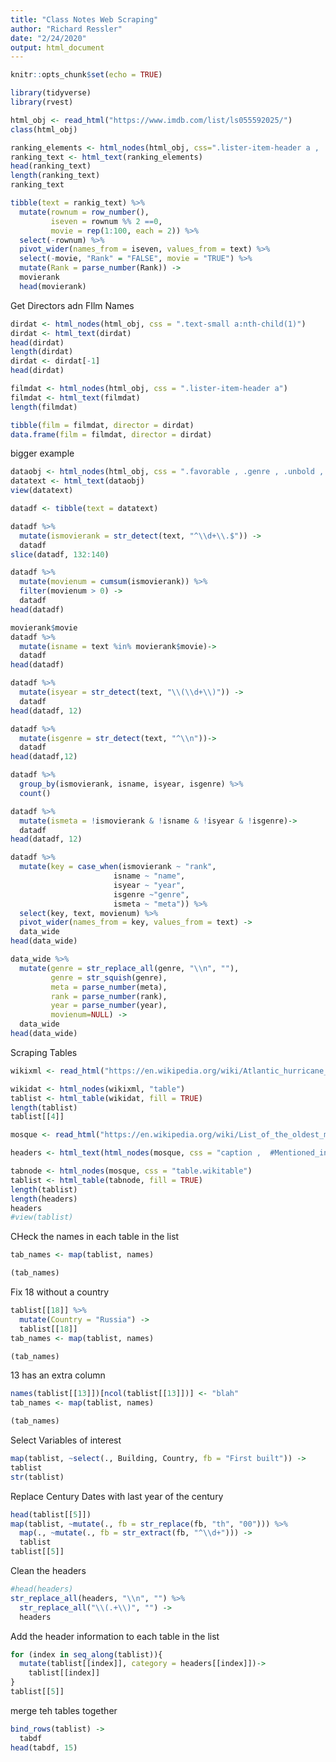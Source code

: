 ```yaml
---
title: "Class Notes Web Scraping"
author: "Richard Ressler"
date: "2/24/2020"
output: html_document
---
```


```r
knitr::opts_chunk$set(echo = TRUE)
```
```r
library(tidyverse)
library(rvest)
```

```r
html_obj <- read_html("https://www.imdb.com/list/ls055592025/")
class(html_obj)
```

```r
ranking_elements <- html_nodes(html_obj, css=".lister-item-header a , .text-primary")
ranking_text <- html_text(ranking_elements)
head(ranking_text)
length(ranking_text)
ranking_text
```
```r

tibble(text = rankig_text) %>% 
  mutate(rownum = row_number(),
         iseven = rownum %% 2 ==0,
         movie = rep(1:100, each = 2)) %>% 
  select(-rownum) %>% 
  pivot_wider(names_from = iseven, values_from = text) %>% 
  select(-movie, "Rank" = "FALSE", movie = "TRUE") %>% 
  mutate(Rank = parse_number(Rank)) ->
  movierank
  head(movierank)
```

Get Directors adn FIlm Names

```r
dirdat <- html_nodes(html_obj, css = ".text-small a:nth-child(1)")
dirdat <- html_text(dirdat)
head(dirdat)
length(dirdat)
dirdat <- dirdat[-1]
head(dirdat)

filmdat <- html_nodes(html_obj, css = ".lister-item-header a")
filmdat <- html_text(filmdat)
length(filmdat)

tibble(film = filmdat, director = dirdat)
data.frame(film = filmdat, director = dirdat)
```

bigger example
```r
dataobj <- html_nodes(html_obj, css = ".favorable , .genre , .unbold , .lister-item-header a")
datatext <- html_text(dataobj)
view(datatext)

```

```r
datadf <- tibble(text = datatext)
```


```r
datadf %>% 
  mutate(ismovierank = str_detect(text, "^\\d+\\.$")) ->
  datadf
slice(datadf, 132:140)

datadf %>% 
  mutate(movienum = cumsum(ismovierank)) %>% 
  filter(movienum > 0) ->
  datadf
head(datadf)

movierank$movie
datadf %>% 
  mutate(isname = text %in% movierank$movie)->
  datadf
head(datadf)

datadf %>% 
  mutate(isyear = str_detect(text, "\\(\\d+\\)")) ->
  datadf
head(datadf, 12)

datadf %>% 
  mutate(isgenre = str_detect(text, "^\\n"))->
  datadf
head(datadf,12)

datadf %>% 
  group_by(ismovierank, isname, isyear, isgenre) %>% 
  count()

datadf %>% 
  mutate(ismeta = !ismovierank & !isname & !isyear & !isgenre)->
  datadf
head(datadf, 12)
```

```r
datadf %>% 
  mutate(key = case_when(ismovierank ~ "rank",
                       isname ~ "name",
                       isyear ~ "year",
                       isgenre ~"genre",
                       ismeta ~ "meta")) %>% 
  select(key, text, movienum) %>% 
  pivot_wider(names_from = key, values_from = text) ->
  data_wide
head(data_wide)
```

```r
data_wide %>% 
  mutate(genre = str_replace_all(genre, "\\n", ""),
         genre = str_squish(genre),
         meta = parse_number(meta),
         rank = parse_number(rank),
         year = parse_number(year),
         movienum=NULL) ->
  data_wide
head(data_wide)

```

Scraping Tables
```r
wikixml <- read_html("https://en.wikipedia.org/wiki/Atlantic_hurricane_season")
```

```r
wikidat <- html_nodes(wikixml, "table")
tablist <- html_table(wikidat, fill = TRUE)
length(tablist)
tablist[[4]]
```

```r
mosque <- read_html("https://en.wikipedia.org/wiki/List_of_the_oldest_mosques")
```

```r
headers <- html_text(html_nodes(mosque, css = "caption ,  #Mentioned_in_the_Quran"))

tabnode <- html_nodes(mosque, css = "table.wikitable")
tablist <- html_table(tabnode, fill = TRUE)
length(tablist)
length(headers)
headers
#view(tablist)
```

CHeck the names in each table in the list

```r
tab_names <- map(tablist, names)

(tab_names)

```

Fix 18 without  a country

```r
tablist[[18]] %>% 
  mutate(Country = "Russia") ->
  tablist[[18]]
tab_names <- map(tablist, names)

(tab_names)
```
13 has an extra column

```r
names(tablist[[13]])[ncol(tablist[[13]])] <- "blah"
tab_names <- map(tablist, names)

(tab_names)
```

Select Variables of interest

```r
map(tablist, ~select(., Building, Country, fb = "First built")) ->
tablist
str(tablist)
```


Replace Century Dates with last year of the century

```r
head(tablist[[5]])
map(tablist, ~mutate(., fb = str_replace(fb, "th", "00"))) %>% 
  map(., ~mutate(., fb = str_extract(fb, "^\\d+"))) ->
  tablist
tablist[[5]]
```
Clean the headers
```r
#head(headers)
str_replace_all(headers, "\\n", "") %>% 
  str_replace_all("\\(.+\\)", "") -> 
  headers
```

Add the header information to each table in the list

```r
for (index in seq_along(tablist)){
  mutate(tablist[[index]], category = headers[[index]])->
    tablist[[index]]
}
tablist[[5]]
```

merge teh tables together
```r
bind_rows(tablist) ->
  tabdf
head(tabdf, 15)
```

